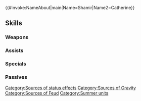 {{#invoke:NameAbout|main|Name=Shamir|Name2=Catherine}}{{HeroPage Tabs}}
{{Hero Infobox
|Name=Shamir
|Title=Heartbeats United
|WeaponType=Blue Bow
|MoveType=Cavalry
|secondPerson=Catherine
|Origin=Fire Emblem: Three Houses
|Gender=FF
|duo=Inflicts【Gravity】on foes in cardinal directions of unit and【Feud】on foes within 5 rows or 5 columns centered on unit.<br><br>【Gravity】<br>Restricts target's movement to 1 space through its next action.<br><br>【Feud】<br>Disables all ally skills (excluding unit's) during combat through unit's next action.
|Duel=200
|actorEN=Allegra Clark,Laura Post
|actorJP=渡辺優里奈,松浦チエ
|artist=kainown
|additionDate=June 19, 2023
|releaseDate=June 19, 2023
|cv1=12
|cv2=500900
|TagID=比翼シャミア
|InternalID=962
|Properties=special,duo
|description=Shamir and Catherine, both members of the Knights of Seiros. The two have dedicated themselves to enjoying their time at the beach. They appear in Fire Emblem: Three Houses.
}}
{{Stats Page
|Lv1HP=18|Lv1ATK=13|Lv1SPD=11|Lv1DEF=3|Lv1RES=3
|GRHP=50|GRATK=70|GRSPD=80|GRDEF=50|GRRES=40
}}
==Skills==
===Weapons===
{{Weapons Table
|weapon1=Iron Bow
|weapon1Default=1
|weapon1Unlock=1
|weapon2=Steel Bow
|weapon2Default=2
|weapon2Unlock=2
|weapon3=Silver Bow
|weapon3Default=4
|weapon3Unlock=3
|weapon4=Partnership Bow
|weapon4Default=5
|weapon4Unlock=5
}}
===Assists===
{{Assists Table}}
===Specials===
{{Specials Table
|special1=Night Sky
|special1Default=4
|special1Unlock=3
|special2=Glimmer
|special2Unlock=4
|special3=Deadeye
|special3Unlock=5
}}
===Passives===
{{Passives Table
|passiveA1=Darting Blow 1
|passiveA2=Swift Sparrow 1
|passiveA3=Swift Sparrow 2
|passiveA4=Remote Sparrow
|passiveA1Unlock=2
|passiveA2Unlock=3
|passiveA3Unlock=4
|passiveA4Unlock=5
|passiveB1=Brash Assault 1
|passiveB2=Brash Assault 2
|passiveB3=Brash Assault 3
|passiveB4=Brash Assault 4
|passiveB1Unlock=2
|passiveB2Unlock=3
|passiveB3Unlock=4
|passiveB4Unlock=5
|passiveC1=Fatal Smoke 1
|passiveC2=Fatal Smoke 2
|passiveC3=Fatal Smoke 3
|passiveC1Unlock=1
|passiveC2Unlock=2
|passiveC3Unlock=4
}}
{{Heroes Navbox}}[[Category:Sources of status effects]][[Category:Sources of Gravity]][[Category:Sources of Feud]]
[[Category:Summer units]]